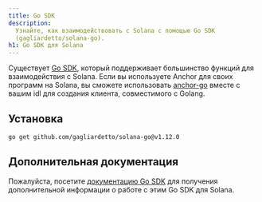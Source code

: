 ```yaml
---
title: Go SDK
description:
  Узнайте, как взаимодействовать с Solana с помощью Go SDK
  (gagliardetto/solana-go).
h1: Go SDK для Solana
---
```


Существует [Go SDK](https://github.com/gagliardetto/solana-go), который
поддерживает большинство функций для взаимодействия с Solana. Если вы
используете Anchor для своих программ на Solana, вы сможете использовать
[anchor-go](https://github.com/gagliardetto/anchor-go) вместе с вашим idl для
создания клиента, совместимого с Golang.

## Установка

```bash title="Terminal"
go get github.com/gagliardetto/solana-go@v1.12.0
```

## Дополнительная документация

Пожалуйста, посетите
[документацию Go SDK](https://github.com/gagliardetto/solana-go?tab=readme-ov-file#installation)
для получения дополнительной информации о работе с этим Go SDK для Solana.
